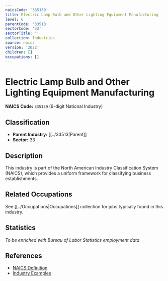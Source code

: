 ```yaml
---
naicsCode: '335139'
title: Electric Lamp Bulb and Other Lighting Equipment Manufacturing
level: 6
parentCode: '33513'
sectorCode: '33'
sectorTitle: ''
collection: Industries
source: naics
version: '2022'
children: []
occupations: []
---
```

# Electric Lamp Bulb and Other Lighting Equipment Manufacturing

**NAICS Code:** `335139` (6-digit National Industry)

## Classification

- **Parent Industry:** [[../33513|Parent]]
- **Sector:** 33

## Description

This industry is part of the North American Industry Classification System (NAICS), which provides a uniform framework for classifying business establishments.

## Related Occupations

See [[../Occupations|Occupations]] collection for jobs typically found in this industry.

## Statistics

*To be enriched with Bureau of Labor Statistics employment data*

## References

- [NAICS Definition](https://www.census.gov/naics/)
- [Industry Examples](https://www.census.gov/naics/2022NAICS/)
